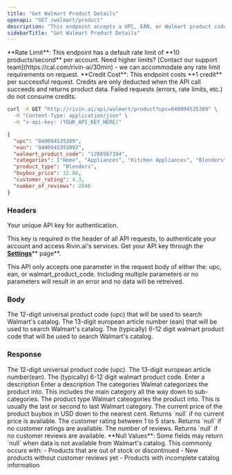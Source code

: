 ```yaml
---
title: "Get Walmart Product Details"
openapi: "GET /walmart/product"
description: "This endpoint accepts a UPC, EAN, or Walmart product code and returns the matching Walmart product listing with basic product data."
sidebarTitle: "Get Walmart Product Details"
---
```


<Note>
  **Rate Limit**: This endpoint has a default rate limit of **10 products/second** per account. Need higher limits? [Contact our support team](https://cal.com/rivin-ai/30min) - we can accommodate any rate limit requirements on request.
</Note>

<Note>
  **Credit Cost**: This endpoint costs **1 credit** per successful request. Credits are only deducted when the API call succeeds and returns product data. Failed requests (errors, rate limits, etc.) do not consume credits.
</Note>

<RequestExample>

```bash Example UPC Request
curl -X GET "http://rivin.ai/api/walmart/product?upc=040094535309" \
  -H "Content-Type: application/json" \
  -H "x-api-key: (YOUR_API_KEY_HERE)"
```

</RequestExample>

<ResponseExample>

```json API Response
{
  "upc": "040094535309",
  "ean": "0400945353092",
  "walmart_product_code": "1288567194",
  "categories": ["Home", "Appliances", "Kitchen Appliances", "Blenders", "Hamilton Beach Blenders"],
  "product_type": "Blenders",
  "buybox_price": 32.88,
  "customer_rating": 4.3,
  "number_of_reviews": 2846
}
```

</ResponseExample>

### Headers

<ParamField path="x-api-key" type="string" required="false">
  Your unique API key for authentication.

  This key is required in the header of all API requests, to authenticate your account and access Rivin.ai's services. Get your API key through the [**Settings**](https://console.anthropic.com/settings/keys)\*\* page\*\*.
</ParamField>

<Warning>
  This API only accepts one parameter in the request body of either the: upc, ean, or walmart_product_code. Including multiple parameters or no parameters will result in an error and no data will be retreived.
</Warning>

### Body

<ParamField path="upc" type="string">
  The 12-digit universal product code (upc) that will be used to search Walmart's catalog.
</ParamField>

<ParamField path="ean" type="string">
  The 13-digit european article number (ean) that will be used to search Walmart's catalog.
</ParamField>

<ParamField path="walmart_product_code" type="string">
  The (typically) 6-12 digit walmart product code that will be used to search Walmart's catalog.
</ParamField>

### Response

<ParamField path="upc" type="string">
  The 12-digit universal product code (upc).
</ParamField>

<ParamField path="ean" type="string">
  The 13-digit european article number(ean).
</ParamField>

<ParamField path="walmart_product_code" type="string">
  The (typically) 6-12 digit walmart product code.
</ParamField>

<ParamField path="brand" type="string">
  Enter a description
</ParamField>

<ParamField path="title" type="string">
  Enter a description
</ParamField>

<ParamField path="categories" type="string">
  The categories Walmat categorizes the product into. This includes the main category all the way down to sub-categories.
</ParamField>

<ParamField path="product_type" type="string">
  The product type Walmart cateogories the product into. This is usually the last or second to last Walmart category.
</ParamField>

<ParamField path="buybox_price" type="float">
  The current price of the product buybox in USD down to the nearest cent. Returns `null` if no current price is available.
</ParamField>

<ParamField path="customer_rating" type="string">
  The customer rating between 1 to 5 stars. Returns `null` if no customer ratings are available.
</ParamField>

<ParamField path="number_of_reviews" type="string">
  The number of reviews. Returns `null` if no customer reviews are available.
</ParamField>

<Note>
  **Null Values**: Some fields may return `null` when data is not available from Walmart's catalog. This commonly occurs with:
  - Products that are out of stock or discontinued
  - New products without customer reviews yet
  - Products with incomplete catalog information
</Note>